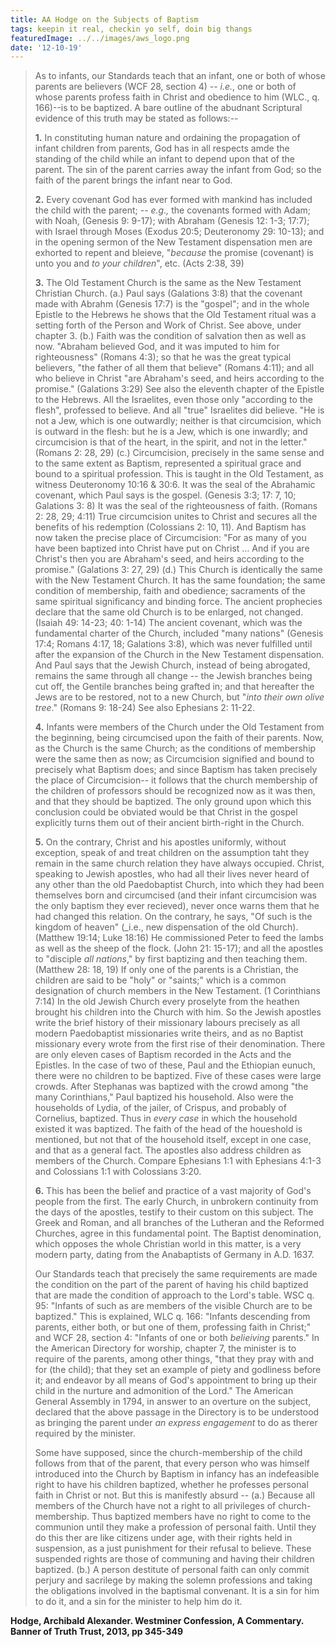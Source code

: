 ```yaml
---
title: AA Hodge on the Subjects of Baptism
tags: keepin it real, checkin yo self, doin big thangs
featuredImage: ../../images/aws_logo.png
date: '12-10-19'
---
```


> As to infants, our Standards teach that an infant, one or both of whose parents are believers (WCF 28, section 4) -- _i.e._, one or both of whose parents profess faith in Christ and obedience to him (WLC., q. 166)--is to be baptized. A bare outline of the abudnant Scriptural evidence of this truth may be stated as follows:--
>
> **1.** In constituting human nature and ordaining the propagation of infant children from parents, God has in all respects amde the standing of the child while an infant to depend upon that of the parent. The sin of the parent carries away the infant from God; so the faith of the parent brings the infant near to God.
> 
> **2.** Every covenant God has ever formed with mankind has included the child with the parent; -- _e.g.,_ the covenants formed with Adam; with Noah, (Genesis 9: 9-17); with Abraham (Genesis 12: 1-3; 17:7); with Israel through Moses (Exodus 20:5; Deuteronomy 29: 10-13); and in the opening sermon of the New Testament dispensation men are exhorted to repent and bleieve, "_because_ the promise (covenant) is unto you and _to your children_", etc. (Acts 2:38, 39)
>
> **3.** The Old Testament Church is the same as the New Testament Christian Church. (a.) Paul says (Galations 3:8) that the covenant made with Abrahm (Genesis 17:7) is the "gospel"; and in the whole Epistle to the Hebrews he shows that the Old Testament ritual was a setting forth of the Person and Work of Christ. See above, under chapter 3. (b.) Faith was the condition of salvation then as well as now. "Abraham believed God, and it was imputed to him for righteousness" (Romans 4:3); so that he was the great typical believers, "the father of all them that believe" (Romans 4:11); and all who believe in Christ "are Abraham's seed, and heirs according to the promise." (Galations 3:29) See also the eleventh chapter of the Epistle to the Hebrews. All the Israelites, even those only "according to the flesh", professed to believe. And all "true" Israelites did believe. "He is not a Jew, which is one outwardly; neither is that circumcision, which is outward in the flesh: but he is a Jew, which is one inwardly; and circumcision is that of the heart, in the spirit, and not in the letter." (Romans 2: 28, 29) (c.) Circumcision, precisely in the same sense and to the same extent as Baptism, represented a spiritual grace and bound to a spiritual profession. This is taught in the Old Testament, as witness Deuteronomy 10:16 & 30:6. It was the seal of the Abrahamic covenant, which Paul says is the gospel. (Genesis 3:3; 17: 7, 10; Galations 3: 8) It was the seal of the righteousness of faith. (Romans 2: 28, 29; 4:11) True circumcision unites to Christ and secures all the benefits of his redemption (Colossians 2: 10, 11). And Baptism has now taken the precise place of Circumcision: "For as many of you have been baptized into Christ have put on Christ ... And if you are Christ's then you are Abraham's seed, and heirs according to the promise." (Galations 3: 27, 29) (d.) This Church is identically the same with the New Testament Church. It has the same foundation; the same condition of membership, faith and obedience; sacraments of the same spiritual significancy and binding force. The ancient prophecies declare that the same old Church is to be enlarged, not changed. (Isaiah 49: 14-23; 40: 1-14) The ancient covenant, which was the fundamental charter of the Church, included "many nations" (Genesis 17:4; Romans 4:17, 18; Galations 3:8), which was never fulfilled until after the expansion of the Church in the New Testament dispensation. And Paul says that the Jewish Church, instead of being abrogated, remains the same through all change -- the Jewish branches being cut off, the Gentile branches being grafted in; and that hereafter the Jews are to be restored, not to a new Church, but "_into their own olive tree_." (Romans 9: 18-24) See also Ephesians 2: 11-22.
>
> **4.** Infants were members of the Church under the Old Testament from the beginning, being circumcised upon the faith of their parents. Now, as the Church is the same Church; as the conditions of membership were the same then as now; as Circumcision signified and bound to precisely what Baptism does; and since Baptism has taken precisely the place of Circumcision-- it follows that the church membership of the children of professors should be recognized now as it was then, and that they should be baptized. The only ground upon which this conclusion could be obviated would be that Christ in the
gospel explicitly turns them out of their ancient birth-right in the Church.
>
> **5.** On the contrary, Christ and his apostles uniformly, without exception, speak of and treat children on the assumption taht they remain in the same church relation they have always occupied. Christ, speaking to Jewish apostles, who had all their lives never heard of any other than the old Paedobaptist Church, into which they had been themselves born and circumcised (and their infant circumcision was the only baptism they ever recieved), never once warns them that he had changed this relation. On the contrary, he says, "Of such is the kingdom of heaven" (_i.e., new dispensation of the old Church). (Matthew 19:14; Luke 18:16) He commissioned Peter to feed the lambs as well as the sheep of the flock. (John 21: 15-17); and all the apostles to "disciple _all nations_," by first baptizing and then teaching them. (Matthew 28: 18, 19) If only one of the parents is a Christian, the children are said to be "holy" or "saints;" which is a common designation of church members in the New Testament. (1 Corinthians 7:14) In the old Jewish Church every proselyte from the heathen brought his children into the Church with him. So the Jewish apostles write the brief history of their missionary labours precisely as all modern Paedobaptist missionaries write theirs, and as no Baptist missionary every wrote from the first rise of their denomination. There are only eleven cases of Baptism recorded in the Acts and the Epistles. In the case of two of these, Paul and the Ethiopian eunuch, there were no children to be baptized. Five of these cases were large crowds. After Stephanas was baptized with the crowd among "the many Corinthians," Paul baptized his household. Also were the households of Lydia, of the jailer, of Crispus, and probably of Cornelius, baptized. Thus in _every case_ in which the household existed it was baptized. The faith of the head of the houeshold is mentioned, but not that of the household itself, except in one case, and that as a general fact. The apostles also address children as members of the Church. Compare Ephesians 1:1 with Ephesians 4:1-3 and Colossians 1:1 with Colossians 3:20.
>
> **6.** This has been the belief and practice of a vast majority of God's people from the first. The early Church, in unbrokern continuity from the days of the apostles, testify to their custom on this subject. The Greek and Roman, and all branches of the Lutheran and the Reformed Churches, agree in this fundamental point. The Baptist denomination, which opposes the whole Christian world in this matter, is a very modern party, dating from the Anabaptists of Germany in A.D. 1637.
>
> Our Standards teach that precisely the same requirements are made the condition on the part of the parent of having his child baptized that are made the condition of approach to the Lord's table. WSC q. 95: "Infants of such as are members of the visible Church are to be baptized." This is explained, WLC q. 166: "Infants descending from parents, either both, or but one of them, professing faith in Christ;" and WCF 28, section 4: "Infants of one or both _belieiving_ parents." In the American Directory for worship, chapter 7, the minister is to require of the parents, among other things, "that they pray with and for (the child); that they set an example of piety and godliness before it; and endeavor by all means of God's appointment to bring up their child in the nurture and admonition of the Lord." The American General Assembly in 1794, in answer to an overture on the subject, declared that the above passage in the Directory is to be understood as bringing the parent under _an express engagement_ to do as therer required by the minister.
>
> Some have supposed, since the church-membership of the child follows from that of the parent, that every person who was himself introduced into the Church by Baptism in infancy has an indefeasible right to have his children baptized, whether he professes personal faith in Christ or not. But this is manifestly absurd -- (a.) Because all members of the Church have not a right to all privileges of church-membership. Thus baptized members have no right to come to the communion until they make a profession of personal faith. Until they do this ther are like citizens under age, with their rights held in suspension, as a just punishment for their refusal to believe. These suspended rights are those of communing and having their children baptized. (b.) A person destitute of personal faith can only commit perjury and sacrilege by making the solemn professions and taking the obligations involved in the baptismal convenant. It is a sin for him to do it, and a sin for the minister to help him do it.

**Hodge, Archibald Alexander. Westminer Confession, A Commentary. Banner of Truth Trust, 2013, pp 345-349**

